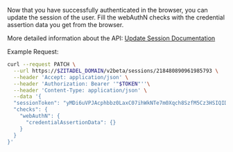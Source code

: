 
Now that you have successfully authenticated in the browser, you can update the session of the user.
Fill the webAuthN checks with the credential assertion data you get from the browser.

More detailed information about the API: [Update Session Documentation](/apis/resources/session_service/session-service-set-session)

Example Request:

```bash
curl --request PATCH \
  --url https://$ZITADEL_DOMAIN/v2beta/sessions/218480890961985793 \
  --header 'Accept: application/json' \
  --header 'Authorization: Bearer '"$TOKEN"''\
  --header 'Content-Type: application/json' \
  --data '{
  "sessionToken": "yMDi6uVPJAcphbbz0LaxC07ihWkNTe7m0Xqch8SzfM5Cz3HSIQIDZ65x1f5Qal0jxz0MEyo-_zYcUg",
  "checks": {
    "webAuthN": {
      "credentialAssertionData": {}
    }
  }
}'
```


